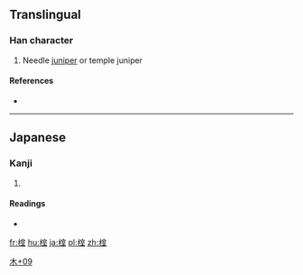 ==Translingual==

===Han character===
{{Han char|rn=75|rad=木|as=09|sn=13|four=|canj=DJMG|ids=⿰木室}}

# Needle [[juniper]] or temple juniper {{gloss|{{taxlink|Juniperus rigida|species|noshow=1}}}}

====References====
* {{Han ref|kx=0542.191|dkj=15217|dj=0930.240|hdz=21255.091|uh=6981|ud=27009}}

----

==Japanese==

===Kanji===
{{ja-kanji|grade=|rs=木09}}

# {{defn|lang=ja|sort=木09}}

====Readings====
* {{ja-readings|on=|kun=[[むろ]] (muro)}}

[[Category:Japanese-only CJKV Characters|木+09]]

[[fr:榁]]
[[hu:榁]]
[[ja:榁]]
[[pl:榁]]
[[zh:榁]]